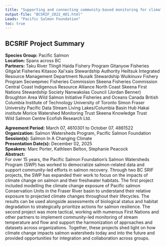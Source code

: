 ```yaml
---
title: "Supporting and connecting community-based monitoring for climate-resilient salmon ecosystems"
output-file: "BCSRIF_2022_401.html"
Leads: "Pacific Salmon Foundation"
toc: true
---
```


## BCSRIF Project Summary

**Species Group:** Pacific Salmon  
**Location:** Spans across BC  
**Partners:** Taku River Tlingit 
Haida Fishery Program 
Gitanyow Fisheries 
Gitga’at Fisheries
Kitasoo Xai'xais Stewardship Authority 
Heiltsuk Integrated Resource Management Department 
Nuxalk Stewardship
Wuikinuxv Fishery Program 
Secwepmec Fisheries Commission 
Skeena Fisheries Commission 
Central Coast Indigenous Resource Alliance 
North Coast Skeena First Nations Stewardship Society 
Nanwakolas Council (Jordan Benner) 
Broughton Area Wild Salmon Initiative 
Fisheries and Oceans Canada 
British Columbia Institute of Technology
University of Toronto
Simon Fraser University
Pacific Data Stream 
Living Lakes/Columbia Basin Hub 
Hakai institute 
Morice Watershed Monitoring Trust 
Skeena Knowledge Trust  
Wild Salmon Centre 
Ecofish Research Ltd. 
  
**Agreement Period:** March 07, 4610301 to October 07, 4861522  
**Organization:** Salmon Watersheds Program, Pacific Salmon Foundation  
**Session(s):** Salmon In A Changing Climate  
**Presentation Date(s):** December 02, 2025  
**Speakers:** Marc Porter, Kathleen Belton, Stephanie Peacock  
**Abstract:**  
For over 15 years, the Pacific Salmon Foundation’s Salmon Watersheds Program (SWP) has worked to democratize salmon-related data and support community-led efforts in salmon recovery. Through two BC SRIF projects, the SWP has expanded their work to focus on the impacts of climate change on salmon and their freshwater habitats. The first project included modelling the climate change exposure of Pacific salmon Conservation Units in the Fraser River basin to understand their relative exposure to projected climate changes throughout their lifecycles. The results can be used alongside assessments of biological status and habitat degradation to strategically prioritize actions for salmon resilience. The second project was more tactical, working with numerous First Nations and other partners to implement community-led monitoring of stream temperature and flow and support the harmonization of approaches and datasets across organizations. Together, these projects shed light on how climate change impacts salmon watersheds today and into the future and provided opportunities for integration and collaboration across groups.   

